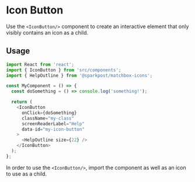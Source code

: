 # Icon Button

Use the `<IconButton/>` component to create an interactive element that only visibly contains an
icon as a child.

## Usage

```js
import React from 'react';
import { IconButton } from 'src/components';
import { HelpOutline } from '@sparkpost/matchbox-icons';

const MyComponent = () => {
  const doSomething = () => console.log('something!');

  return (
    <IconButton
      onClick={doSomething}
      className="my-class"
      screenReaderLabel="Help"
      data-id="my-icon-button"
    >
      <HelpOutline size={22} />
    </IconButton>
  );
};
```

In order to use the `<IconButton/>`, import the component as well as an icon to use as a child.
